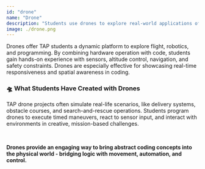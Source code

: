 ```yaml
---
id: "drone"
name: "Drone"
description: "Students use drones to explore real-world applications of physics, sensors, and flight control through interactive aerial missions."
image: ./drone.png
---
```


Drones offer TAP students a dynamic platform to explore flight, robotics, and programming. By combining hardware operation with code, students gain hands-on experience with sensors, altitude control, navigation, and safety constraints. Drones are especially effective for showcasing real-time responsiveness and spatial awareness in coding.

### 🛸 What Students Have Created with Drones

TAP drone projects often simulate real-life scenarios, like delivery systems, obstacle courses, and search-and-rescue operations. Students program drones to execute timed maneuvers, react to sensor input, and interact with environments in creative, mission-based challenges.

<br/>

<b>Drones provide an engaging way to bring abstract coding concepts into the physical world - bridging logic with movement, automation, and control.</b>
